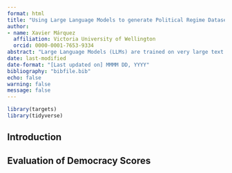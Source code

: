 ```yaml
---
format: html
title: "Using Large Language Models to generate Political Regime Datasets"
author:
- name: Xavier Márquez
  affiliation: Victoria University of Wellington
  orcid: 0000-0001-7653-9334
abstract: "Large Language Models (LLMs) are trained on very large text corpora, including information relevant to the classification of political regimes. In principle this information could be elicited through appropriate prompting to generate quantitative political regime information – including country-year democracy indexes and indicators of military or personalistic rule – at relatively low cost, enabling researchers to create bespoke indexes of democracy or new regime typologies, or to extend existing ones. I report the here the results of using large language models (LLMs) to generate political regime data, using a variety of prompting strategies and models, ranging from the most powerful closed models (OpenAI’s GPT4o, Anthropic’s Claude Sonnet 3.5, and Google’s Gemini Pro) to smaller open weights models (e.g., the Llama series of models by Meta). I evaluate the generated data against existing datasets, and check the possibility of using LLMs to cheaply extend already-existing, well used, but not regularly updated datasets of political regime information (for example, Geddes, Wright, and Frantz’s “Autocratic breakdown and regime transitions: A new data set”, from 2014). Based on a smaller-scale experiment I performed in 2023 (Marquez 2023, https://xmarquez.github.io/GPTDemocracyIndex/GPTDemocracyIndex.html) I expect that the quality of LLM regime-generated political regime datasets is improving, and suggest various methods to increase their quality."
date: last-modified
date-format: "[Last updated on] MMMM DD, YYYY"
bibliography: "bibfile.bib"
echo: false
warning: false
message: false
---
```


```r
library(targets)
library(tidyverse)
```

## Introduction

## Evaluation of Democracy Scores

